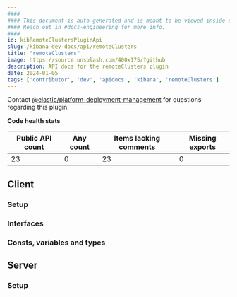 ```yaml
---
####
#### This document is auto-generated and is meant to be viewed inside our experimental, new docs system.
#### Reach out in #docs-engineering for more info.
####
id: kibRemoteClustersPluginApi
slug: /kibana-dev-docs/api/remoteClusters
title: "remoteClusters"
image: https://source.unsplash.com/400x175/?github
description: API docs for the remoteClusters plugin
date: 2024-01-05
tags: ['contributor', 'dev', 'apidocs', 'kibana', 'remoteClusters']
---
```




Contact [@elastic/platform-deployment-management](https://github.com/orgs/elastic/teams/platform-deployment-management) for questions regarding this plugin.

**Code health stats**

| Public API count  | Any count | Items lacking comments | Missing exports |
|-------------------|-----------|------------------------|-----------------|
| 23 | 0 | 23 | 0 |

## Client

### Setup
<DocDefinitionList data={[remoteClustersObj.client.setup]}/>

### Interfaces
<DocDefinitionList data={remoteClustersObj.client.interfaces}/>

### Consts, variables and types
<DocDefinitionList data={remoteClustersObj.client.misc}/>

## Server

### Setup
<DocDefinitionList data={[remoteClustersObj.server.setup]}/>

